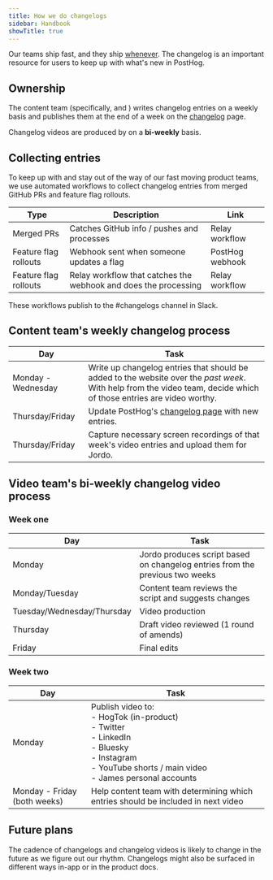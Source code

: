 ```yaml
---
title: How we do changelogs
sidebar: Handbook
showTitle: true
---
```


Our teams ship fast, and they ship [whenever](/blog/we-ship-whenever). The changelog is an important resource for users to keep up with what's new in PostHog.

## Ownership

The content team (specifically, <TeamMember name="Edwin Lim" photo /> and <TeamMember name="Vincent Ge"  photo />) writes changelog entries on a weekly basis and publishes them at the end of a week on the [changelog](/changelog) page.

Changelog videos are produced by <TeamMember name="Jordo Dibb" photo /> on a **bi-weekly** basis.

## Collecting entries

To keep up with and stay out of the way of our fast moving product teams, we use automated workflows to collect changelog entries from merged GitHub PRs and feature flag rollouts.

| Type | Description | Link |
|------|-------------|------|
| Merged PRs | Catches GitHub info / pushes and processes | <PrivateLink url="https://run.relay.app/workflows/cme1t0eno0gih0okphosc9pw0/edit">Relay workflow</PrivateLink> |
| Feature flag rollouts | Webhook sent when someone updates a flag | <PrivateLink url="https://us.posthog.com/project/2/functions/0199a5e9-75cf-0000-25b0-439a08af8e31">PostHog webhook</PrivateLink> |
| Feature flag rollouts | Relay workflow that catches the webhook and does the processing | <PrivateLink url="https://run.relay.app/workflows/cmg9oagij16o70nm34b5z7eur/edit">Relay workflow</PrivateLink> |

These workflows publish to the <PrivateLink url="https://posthog.slack.com/archives/C099B0YCULT">#changelogs</PrivateLink> channel in Slack.

## Content team's weekly changelog process

| Day | Task |
|-----|------|
| Monday - Wednesday | Write up changelog entries that should be added to the website over the _past week_. With help from the video team, decide which of those entries are video worthy. |
| Thursday/Friday | Update PostHog's [changelog page](/changelog) with new entries. |
| Thursday/Friday | Capture necessary screen recordings of that week's video entries and upload them for Jordo. |

## Video team's bi-weekly changelog video process

### Week one

| Day | Task |
|-----|------|
| Monday | Jordo produces script based on changelog entries from the previous two weeks |
| Monday/Tuesday | Content team reviews the script and suggests changes |
| Tuesday/Wednesday/Thursday | Video production |
| Thursday | Draft video reviewed (1 round of amends) |
| Friday | Final edits |

### Week two

| Day | Task |
|-----|------|
| Monday | Publish video to:<br/>- HogTok (in-product)<br/>- Twitter<br/>- LinkedIn<br/>- Bluesky<br/>- Instagram<br/>- YouTube shorts / main video<br/>- James personal accounts |
| Monday - Friday (both weeks) | Help content team with determining which entries should be included in next video |

## Future plans

The cadence of changelogs and changelog videos is likely to change in the future as we figure out our rhythm. Changelogs might also be surfaced in different ways in-app or in the product docs.
